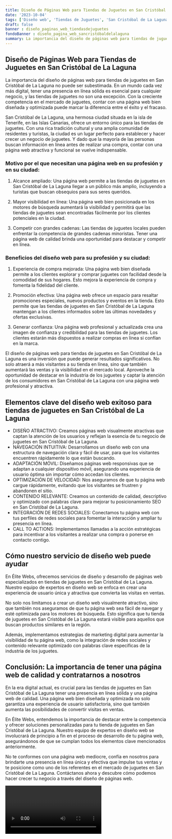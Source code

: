```yaml
---
title: Diseño de Páginas Web para Tiendas de Juguetes en San Cristóbal de La Laguna
date: '2023-10-04'
tags: ['Diseño web', 'Tiendas de Juguetes', 'San Cristóbal de La Laguna']
draft: false
banner : diseño_paginas_web_tiendasdejuguetes
fondoBanner : diseño_pagina_web_sancristóbaldelalaguna
summary: La importancia del diseño de páginas web para tiendas de juguetes en San Cristóbal de La Laguna no puede ser subestimada. En un mundo cada vez más digital, tener una presencia en línea sólida es esencial para cualquier negocio, y las tiendas de juguetes no son una excepción. Con la creciente competencia en el mercado de juguetes, contar con una página web bien diseñada y optimizada puede marcar la diferencia entre el éxito y el fracaso.
---
```


## Diseño de Páginas Web para Tiendas de Juguetes en San Cristóbal de La Laguna

La importancia del diseño de páginas web para tiendas de juguetes en San Cristóbal de La Laguna no puede ser subestimada. En un mundo cada vez más digital, tener una presencia en línea sólida es esencial para cualquier negocio, y las tiendas de juguetes no son una excepción. Con la creciente competencia en el mercado de juguetes, contar con una página web bien diseñada y optimizada puede marcar la diferencia entre el éxito y el fracaso.

San Cristóbal de La Laguna, una hermosa ciudad situada en la isla de Tenerife, en las Islas Canarias, ofrece un entorno único para las tiendas de juguetes. Con una rica tradición cultural y una amplia comunidad de residentes y turistas, la ciudad es un lugar perfecto para establecer y hacer crecer un negocio de juguetes. Y dado que la mayoría de las personas buscan información en línea antes de realizar una compra, contar con una página web atractiva y funcional se vuelve indispensable.

### Motivo por el que necesitan una página web en su profesión y en su ciudad:

1. Alcance ampliado: Una página web permite a las tiendas de juguetes en San Cristóbal de La Laguna llegar a un público más amplio, incluyendo a turistas que buscan obsequios para sus seres queridos.

2. Mayor visibilidad en línea: Una página web bien posicionada en los motores de búsqueda aumentará la visibilidad y permitirá que las tiendas de juguetes sean encontradas fácilmente por los clientes potenciales en la ciudad.

3. Competir con grandes cadenas: Las tiendas de juguetes locales pueden enfrentar la competencia de grandes cadenas minoristas. Tener una página web de calidad brinda una oportunidad para destacar y competir en línea.

### Beneficios del diseño web para su profesión y su ciudad:

1. Experiencia de compra mejorada: Una página web bien diseñada permite a los clientes explorar y comprar juguetes con facilidad desde la comodidad de sus hogares. Esto mejora la experiencia de compra y fomenta la fidelidad del cliente.

2. Promoción efectiva: Una página web ofrece un espacio para resaltar promociones especiales, nuevos productos y eventos en la tienda. Esto permite que las tiendas de juguetes en San Cristóbal de La Laguna mantengan a los clientes informados sobre las últimas novedades y ofertas exclusivas.

3. Generar confianza: Una página web profesional y actualizada crea una imagen de confianza y credibilidad para las tiendas de juguetes. Los clientes estarán más dispuestos a realizar compras en línea si confían en la marca.

El diseño de páginas web para tiendas de juguetes en San Cristóbal de La Laguna es una inversión que puede generar resultados significativos. No solo atraerá a más visitantes a su tienda en línea, sino que también aumentará las ventas y la visibilidad en el mercado local. Aproveche la oportunidad de destacar en la industria de los juguetes y captar la atención de los consumidores en San Cristóbal de La Laguna con una página web profesional y atractiva.

<GifSeo />

<Cta />

## Elementos clave del diseño web exitoso para tiendas de juguetes en San Cristóbal de La Laguna

- DISEÑO ATRACTIVO: Creamos páginas web visualmente atractivas que captan la atención de los usuarios y reflejan la esencia de tu negocio de juguetes en San Cristóbal de La Laguna.
- NAVEGACIÓN INTUITIVA: Desarrollamos un diseño web con una estructura de navegación clara y fácil de usar, para que los visitantes encuentren rápidamente lo que están buscando.
- ADAPTACIÓN MÓVIL: Diseñamos páginas web responsivas que se adaptan a cualquier dispositivo móvil, asegurando una experiencia de usuario óptima sin importar cómo accedan los clientes.
- OPTIMIZACIÓN DE VELOCIDAD: Nos aseguramos de que tu página web cargue rápidamente, evitando que los visitantes se frustren y abandonen el sitio.
- CONTENIDO RELEVANTE: Creamos un contenido de calidad, descriptivo y optimizado con palabras clave para mejorar tu posicionamiento SEO en San Cristóbal de La Laguna.
- INTEGRACIÓN DE REDES SOCIALES: Conectamos tu página web con tus perfiles de redes sociales para fomentar la interacción y ampliar tu presencia en línea.
- CALL TO ACTIONS: Implementamos llamadas a la acción estratégicas para incentivar a los visitantes a realizar una compra o ponerse en contacto contigo.

## Cómo nuestro servicio de diseño web puede ayudar

En Élite Webs, ofrecemos servicios de diseño y desarrollo de páginas web especializados en tiendas de juguetes en San Cristóbal de La Laguna. Nuestro equipo de expertos en diseño web se enfoca en crear una experiencia de usuario única y atractiva que convierta las visitas en ventas.

No solo nos limitamos a crear un diseño web visualmente atractivo, sino que también nos aseguramos de que tu página web sea fácil de navegar y esté optimizada para los motores de búsqueda. Esto significa que tu tienda de juguetes en San Cristóbal de La Laguna estará visible para aquellos que buscan productos similares en la región.

Además, implementamos estrategias de marketing digital para aumentar la visibilidad de tu página web, como la integración de redes sociales y contenido relevante optimizado con palabras clave específicas de la industria de los juguetes.

## Conclusión: La importancia de tener una página web de calidad y contratarnos a nosotros

En la era digital actual, es crucial para las tiendas de juguetes en San Cristóbal de La Laguna tener una presencia en línea sólida y una página web de calidad. Una página web bien diseñada y optimizada no solo garantiza una experiencia de usuario satisfactoria, sino que también aumenta las posibilidades de convertir visitas en ventas.

En Élite Webs, entendemos la importancia de destacar entre la competencia y ofrecer soluciones personalizadas para tu tienda de juguetes en San Cristóbal de La Laguna. Nuestro equipo de expertos en diseño web se involucrará de principio a fin en el proceso de desarrollo de tu página web, asegurándonos de que se cumplan todos los elementos clave mencionados anteriormente.

No te conformes con una página web mediocre, confía en nosotros para brindarte una presencia en línea única y efectiva que impulse tus ventas y te posicione como uno de los referentes en el mercado de juguetes en San Cristóbal de La Laguna. Contáctanos ahora y descubre cómo podemos hacer crecer tu negocio a través del diseño de páginas web.

<Video />

<CtaBot job='Tiendas de Juguetes' city='San Cristóbal de La Laguna'/>

<Gmaps query='San Cristóbal de La Laguna+españa+maps' />